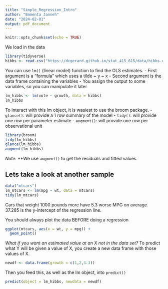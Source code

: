 ```yaml
---
title: "Simple_Regression_Intro"
author: "Emmenta Janneh"
date: "2024-02-01"
output: pdf_document
---
```


```r
knitr::opts_chunk$set(echo = TRUE)
```

We load in the data
```r
library(tidyverse)
hibbs <- read.csv("https://dcgerard.github.io/stat_415_615/data/hibbs.csv")
```

You can use `lm()` (linear model) function to find the OLS estimates.
- First argument is a "formula" which uses a tilde ~
y ~ x
- Second argument is the data frame containing the variables
- You assign the output to some variables, so you can manipulate it later
```r
lm_hibbs <- lm(vote ~ growth, data = hibbs)
lm_hibbs
```

To interact with this lm object, it is wasiest to use the broom package.
- `glance()`: will provide a 1 row summary of the model
- `tidy()`: will provide one row per parameter estimate
- `augment()`: will provide one row per observational unit
```r
library(broom)
tidy(lm_hibbs)
glance(lm_hibbs)
augment(lm_hibbs)
```
*Note:* **We use `augment()` to get the residuals and fitted values.


## Lets take a look at another sample
```r
data("mtcars")
lm_mtcars <- lm(mpg ~ wt, data = mtcars)
tidy(lm_mtcars)
```

Cars that weight 1000 pounds more have 5.3 worse MPG on average.
37.285 is the y-intercept of the regression line.

You should always plot the data BEFORE doing a regression
```r
ggplot(mtcars, aes(x = wt, y = mpg)) + 
  geom_point()
```


*What if you want an estimated value at an X not in the data set?*
To predict what Y will be given a value of X, you create a new data frame with those values of X.
```r
newdf <- data.frame(growth = c(1,2,3.3))
```

Then you feed this, as well as the lm object, into `predict()`
```r
predict(object = lm_hibbs, newdata = newdf)
```


